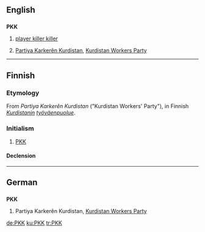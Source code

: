 ==English==

==={{abbreviation}}===
'''PKK'''

# {{video games}} [[player killer killer]]
# [[Partiya Karkerên Kurdistan]], [[w:Kurdistan Workers Party|Kurdistan Workers Party]]

----

==Finnish==
{{wikipedia|lang=fi}}

===Etymology===
From {{etyl|ku|fi}} ''Partiya Karkerên Kurdistan'' ("Kurdistan Workers' Party"), in Finnish ''[[Kurdistan|Kurdistanin]] [[työväenpuolue]]''.

===Initialism===
{{fi-abbr}}

# [[PKK#English|PKK]] {{gloss|Kurdistan Workers' Party}}

====Declension====
{{fi-decl-suo|PKK|:|nopl=1}}

----

==German==
{{wikipedia|lang=de}}

==={{initialism|de}}===
'''PKK'''

# Partiya Karkerên Kurdistan, [[Kurdistan Workers Party]]

[[de:PKK]]
[[ku:PKK]]
[[tr:PKK]]